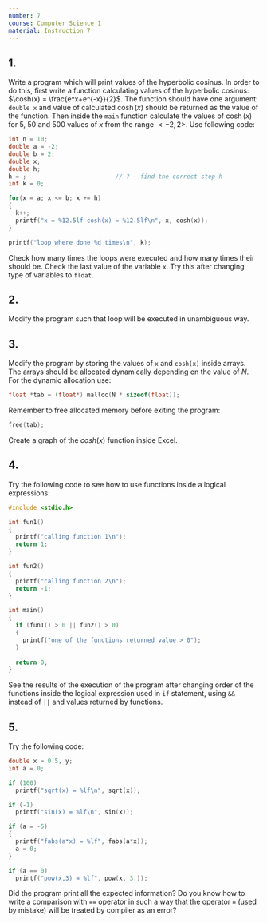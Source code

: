 ```yaml
---
number: 7
course: Computer Science 1
material: Instruction 7
---
```


## 1.
Write a program which will print values of the hyperbolic cosinus.
In order to do this, first write a function calculating values of the hyperbolic cosinus: $\cosh(x) = \frac{e^x+e^{-x}}{2}$.
The function should have one argument: `double x` and value of calculated $\cosh(x)$ should be returned as the value of the function.
Then inside the `main` function calculate the values of $\cosh(x)$ for $5$, $50$ and $500$ values of $x$ from the range $<-2, 2>$.
Use following code:
```c++
int n = 10;
double a = -2;
double b = 2;
double x;
double h;
h = ;                         // ? - find the correct step h
int k = 0;

for(x = a; x <= b; x += h)
{
  k++;
  printf("x = %12.5lf cosh(x) = %12.5lf\n", x, cosh(x));
}

printf("loop where done %d times\n", k);
```
Check how many times the loops were executed and how many times their should be.
Check the last value of the variable `x`.
Try this after changing type of variables to `float`.

## 2.
Modify the program such that loop will be executed in unambiguous way.

## 3.
Modify the program by storing the values of `x` and `cosh(x)` inside arrays.
The arrays should be allocated dynamically depending on the value of $N$.
For the dynamic allocation use:
```c++
float *tab = (float*) malloc(N * sizeof(float));
```
Remember to free allocated memory before exiting the program:
```c++
free(tab);
```
Create a graph of the $cosh(x)$ function inside Excel.

## 4.
Try the following code to see how to use functions inside a logical expressions:
```c++
#include <stdio.h>

int fun1()
{
  printf("calling function 1\n");
  return 1;
}

int fun2()
{
  printf("calling function 2\n");
  return -1;
}

int main()
{
  if (fun1() > 0 || fun2() > 0)
  {
    printf("one of the functions returned value > 0");
  }
  
  return 0;
}
```
See the results of the execution of the program after changing order of the functions inside the
logical expression used in `if` statement, using `&&` instead of `||` and values returned by functions.

## 5.
Try the following code:
```c++
double x = 0.5, y;
int a = 0;

if (100)
  printf("sqrt(x) = %lf\n", sqrt(x));

if (-1)
  printf("sin(x) = %lf\n", sin(x));

if (a = -5)
{
  printf("fabs(a*x) = %lf", fabs(a*x));
  a = 0;
}

if (a == 0)
  printf("pow(x,3) = %lf", pow(x, 3.));
```
Did the program print all the expected information?
Do you know how to write a comparison with `==` operator in such a way that the operator `=` (used by mistake) will be treated by compiler as an error?
